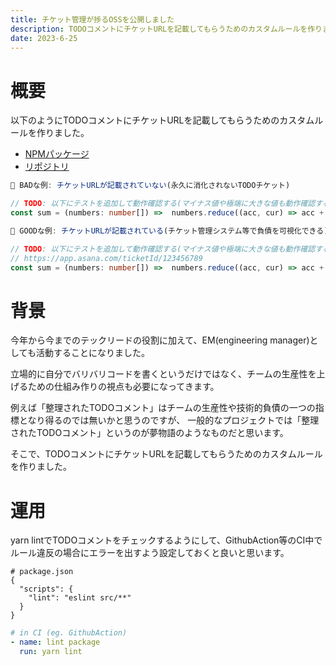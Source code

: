 ```yaml
---
title: チケット管理が捗るOSSを公開しました
description: TODOコメントにチケットURLを記載してもらうためのカスタムルールを作りました。
date: 2023-6-25
---
```


# 概要
以下のようにTODOコメントにチケットURLを記載してもらうためのカスタムルールを作りました。

- [NPMパッケージ](https://www.npmjs.com/package/eslint-plugin-todo-comment)
- [リポジトリ](https://github.com/ToyB0x/eslint-plugin-todo-comment)

```typescript
🙅 BADな例: チケットURLが記載されていない(永久に消化されないTODOチケット)

// TODO: 以下にテストを追加して動作確認する(マイナス値や極端に大きな値も動作確認する)
const sum = (numbers: number[]) =>  numbers.reduce((acc, cur) => acc + cur, 0)
```

```typescript
🙆 GOODな例: チケットURLが記載されている(チケット管理システム等で負債を可視化できる)

// TODO: 以下にテストを追加して動作確認する(マイナス値や極端に大きな値も動作確認する)
// https://app.asana.com/ticketId/123456789
const sum = (numbers: number[]) =>  numbers.reduce((acc, cur) => acc + cur, 0)
```

# 背景
今年から今までのテックリードの役割に加えて、EM(engineering manager)としても活動することになりました。  

立場的に自分でバリバリコードを書くというだけではなく、チームの生産性を上げるための仕組み作りの視点も必要になってきます。

例えば「整理されたTODOコメント」はチームの生産性や技術的負債の一つの指標となり得るのでは無いかと思うのですが、
一般的なプロジェクトでは「整理されたTODOコメント」というのが夢物語のようなものだと思います。

そこで、TODOコメントにチケットURLを記載してもらうためのカスタムルールを作りました。

# 運用
yarn lintでTODOコメントをチェックするようにして、GithubAction等のCI中でルール違反の場合にエラーを出すよう設定しておくと良いと思います。

```jsonc
# package.json
{
  "scripts": {
    "lint": "eslint src/**"
  }
}
```

```yaml
# in CI (eg. GithubAction)
- name: lint package
  run: yarn lint
```
